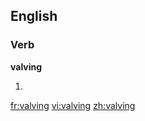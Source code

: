 
==English==

===Verb===
'''valving'''

# {{present participle of|valve}}

[[fr:valving]]
[[vi:valving]]
[[zh:valving]]